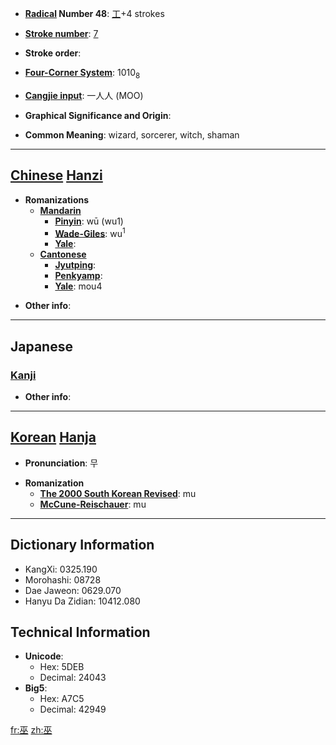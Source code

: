 * '''[[Wiktionary:Chinese radical index| Radical]] Number 48''': [[Wiktionary:Chinese radical index 工|工]]+4 strokes

* '''[[Wiktionary:Chinese total strokes index|Stroke number]]''': [[Wiktionary:Chinese total strokes index 7|7]]

* '''Stroke order''': 

* '''[[Wiktionary:Chinese four corner index|Four-Corner System]]''': 1010<sub>8</sub>

* '''[[Wiktionary:Chinese Cangjie index|Cangjie input]]''': 一人人 (MOO)

* '''Graphical Significance and Origin''': 

* '''Common Meaning''': wizard, sorcerer, witch, shaman

----

== [[Chinese]] [[Hanzi]] ==

* '''Romanizations'''
** '''[[Mandarin]]'''
*** '''[[Pinyin]]''': wū (wu1)
*** '''[[Wade-Giles]]''': wu<sup>1</sup>
*** '''[[Yale]]''': 
** '''[[Cantonese]]'''
*** '''[[Jyutping]]''':
*** '''[[Penkyamp]]''': 
*** '''[[Yale]]''': mou4

* '''Other info''': 

----

==Japanese==
===[[Kanji]]===
{{kanji|on readings=[[ふ]] (fu), [[ぶ]] (bu)
|kun readings=[[みこ]] (miko), [[かんなぎ]] (kannagi)
}}

* '''Other info''':  

----

== [[Korean]] [[Hanja]] ==

* '''Pronunciation''': 무

* '''Romanization'''
** '''[[The 2000 South Korean Revised Romanization|The 2000 South Korean Revised]]''': mu
** '''[[McCune-Reischauer]]''': mu

----

== Dictionary Information ==

* KangXi: 0325.190
* Morohashi: 08728
* Dae Jaweon: 0629.070
* Hanyu Da Zidian: 10412.080

== Technical Information ==

* '''Unicode''':
** Hex: 5DEB
** Decimal: 24043
* '''Big5''':
** Hex: A7C5
** Decimal: 42949

[[fr:巫]]
[[zh:巫]]